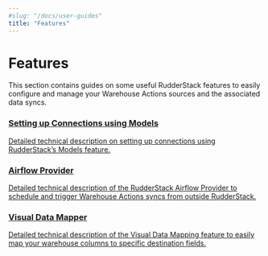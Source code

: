 ```yaml
---
#slug: "/docs/user-guides"
title: "Features"
---
```


# Features

This section contains guides on some useful RudderStack features to easily configure and manage your Warehouse Actions sources and the associated data syncs.

<div class="pageRefWrapper">
     <a href="https://rudderstack.com/docs/warehouse-actions/features/setting-up-connections-using-models/">
        <div class="pageRefBlock">
            <h3>Setting up Connections using Models</h3>
            <p>Detailed technical description on setting up connections using RudderStack’s Models feature.</p>
        </div>
    </a>
    <a href="https://rudderstack.com/docs/warehouse-actions/features/airflow-provider/">
        <div class="pageRefBlock">
            <h3>Airflow Provider</h3>
            <p>Detailed technical description of the RudderStack Airflow Provider to schedule and trigger Warehouse Actions syncs from outside RudderStack. </p>
        </div>
    </a>
    <a href="https://rudderstack.com/docs/warehouse-actions/features/visual-data-mapper/">
        <div class="pageRefBlock">
            <h3>Visual Data Mapper</h3>
            <p>Detailed technical description of the Visual Data Mapping feature to easily map your warehouse columns to specific destination fields.</p>
        </div>
    </a>
</div>
